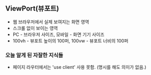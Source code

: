 ## ViewPort(뷰포트)

- 웹 브라우저에서 실제 보여지는 화면 영역
- 스크롤 없이 보이는 영역
- PC - 브라우저 사이즈, 모바일 - 화면 기기 사이즈
- 100vh - 뷰포트 높이의 100퍼, 100vw - 뷰포트 너비의 100퍼

### 오늘 알게 된 자잘한 지식들
- 페이지 라우터에서는 'use client' 사용 못함. (명시를 해도 의미가 없음.)

